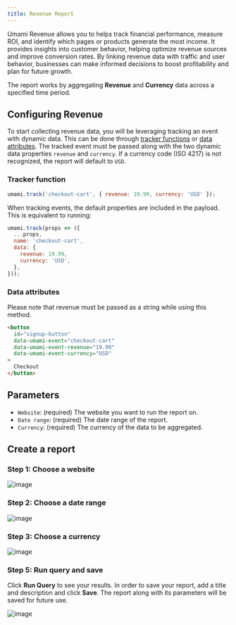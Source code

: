 ```yaml
---
title: Revenue Report
---
```


Umami Revenue allows you to helps track financial performance, measure ROI, and identify which pages or products
generate the most income. It provides insights into customer behavior, helping optimize revenue sources
and improve conversion rates. By linking revenue data with traffic and user behavior,
businesses can make informed decisions to boost profitability and plan for future growth.

The report works by aggregating **Revenue** and **Currency** data across a specified time period.

## Configuring Revenue

To start collecting revenue data, you will be leveraging tracking an event with dynamic data. This can be done through [tracker functions](https://umami.is/docs/tracker-functions#event-data)
or [data attributes](https://umami.is/docs/track-events#using-data-attributes). The tracked event must be passed along with the two dynamic data
properties `revenue` and `currency`. If a currency code (ISO 4217) is not recognized, the report will default to `USD`.

### Tracker function

```js
umami.track('checkout-cart', { revenue: 19.99, currency: 'USD' });
```

When tracking events, the default properties are included in the payload.
This is equivalent to running:

```js
umami.track(props => ({
  ...props,
  name: 'checkout-cart',
  data: {
    revenue: 19.99,
    currency: 'USD',
  },
}));
```

### Data attributes

Please note that revenue must be passed as a string while using this method.

```html
<button
  id="signup-button"
  data-umami-event="checkout-cart"
  data-umami-event-revenue="19.99"
  data-umami-event-currency="USD"
>
  Checkout
</button>
```

## Parameters

- `Website`: (required) The website you want to run the report on.
- `Date range`: (required) The date range of the report.
- `Currency`: (required) The currency of the data to be aggregated.

## Create a report

### Step 1: Choose a website

![image](/images/docs/v2/revenue-website.png)

### Step 2: Choose a date range

![image](/images/docs/v2/revenue-date.png)

### Step 3: Choose a currency

![image](/images/docs/v2/revenue-currency.png)

### Step 5: Run query and save

Click **Run Query** to see your results. In order to save your report, add a title and description and click **Save**.
The report along with its parameters will be saved for future use.

![image](/images/docs/v2/revenue-details.png)
